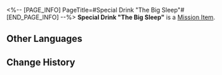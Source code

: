 <%-- [PAGE_INFO]
PageTitle=#Special Drink "The Big Sleep"#
[END_PAGE_INFO] --%>
{{Item Infobox
|id          = 150019
|image       = Item Special Drink The Big Sleep.png
|type        = Mission Item
|invCategory = Missions
|rarity      = 3
|effect      = 
|description = A special concoction tailored exclusively for you by the drinksmith Gallagher.
}}
{{Description|''"Raise this glass of 'The Big Sleep' in your honor, lost sheep &mdash;"<br />"Here's to the ghosts of the past."''}}
'''Special Drink "The Big Sleep"''' is a [[Mission Item]].

==Other Languages==
{{Other Languages
|en   = Special Drink "The Big Sleep"
|zhs  = 特调「长眠不醒」
|zht  = 特調「長眠不醒」
|ja   = 特製モクテル「大いなる眠り」
|ko   = 스페셜 블렌드 「빅 슬립」
|es   = Bebida especial "Sueño eterno"
|fr   = Boisson spéciale « Grand sommeil »
|ru   = Особый напиток «Вечный сон»
|th   = เครื่องดื่มสูตรพิเศษ "นิทราไม่รู้ตื่น"
|vi   = Thức Uống Đặc Sắc "Giấc Ngủ Ngàn Thu"
|de   = Spezialgetränk „Der große Schlaf“
|id   = Racikan Khusus "Tidur Abadi"
|pt   = Drinque especial "O Sono Eterno"
}}

==Change History==
{{Change History|2.0}}